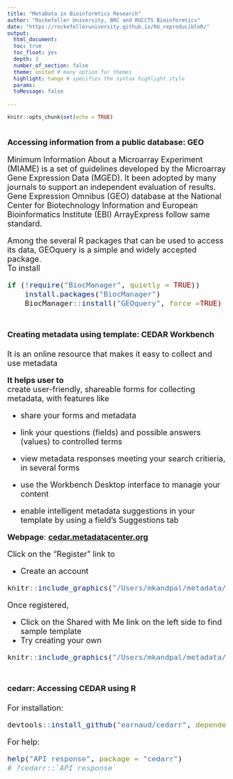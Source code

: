 ```yaml
---
title: "MetaData in Bioinformtics Research"
author: "Rockefeller University, BRC and RUCCTS Bioinformtics"
date: "https://rockefelleruniversity.github.io/RU_reproducibleR/"
output: 
  html_document:
  toc: true
  toc_float: yes
  depth: 3
  number_of_section: false
  theme: united # many option for themes
  highlight: tango # specifies the syntax highlight style
  params:
  toMessage: false
  
---
```



```r
knitr::opts_chunk$set(echo = TRUE)
```

# <font size="4">**Accessing information from a public database: GEO**</font>
<font size="4"> Minimum Information About a Microarray Experiment (MIAME) is a set of guidelines developed by the Microarray Gene Expression Data (MGED). It been adopted by many journals to support an independent evaluation of results. Gene Expression Omnibus (GEO) database at the National Center for Biotechnology Information and European Bioinformatics Institute (EBI) ArrayExpress follow same standard. \

<font size="4">  Among the several R packages that can be used to access its data, GEOquery is a simple and widely accepted package. \
To install


```r
if (!require("BiocManager", quietly = TRUE))
    install.packages("BiocManager")
    BiocManager::install("GEOquery", force =TRUE)

```







# <font size="4">**Creating metadata using template: CEDAR Workbench**</font>

<font size="4"> It is an online resource that makes it easy to collect and use metadata \

<font size="4">**It helps user to**</font> \
<font size="4">create user-friendly, shareable forms for collecting metadata, with features like </font> \

  * <font size="4">share your forms and metadata </font> \

  * <font size="4">link your questions (fields) and possible answers (values) to controlled terms </font> \

  * <font size="4"> view metadata responses meeting your search critieria, in several forms </font> \

  * <font size="4">use the Workbench Desktop interface to manage your content </font>\

  * <font size="4">enable intelligent metadata suggestions in your template by using a field’s Suggestions tab </font> \


**Webpage**: [**cedar.metadatacenter.org**](https://cedar.metadatacenter.org) \

Click on the “Register” link to

 * Create an account \

 
```r
knitr::include_graphics("/Users/mkandpal/metadata/images/cedar_signin.png")
```

Once registered, 

 * Click on the Shared with Me link on the left side to find sample template \
 * Try creating your own \

```r
knitr::include_graphics("/Users/mkandpal/metadata/images/cedar_webpage.png")

```

# <font size="4">**cedarr: Accessing CEDAR using R**</font> \

For installation:\
```r
devtools::install_github("earnaud/cedarr", dependencies = TRUE)
```
  
For help: \
```r

help("API response", package = "cedarr")
# ?cedarr::`API response`
```



